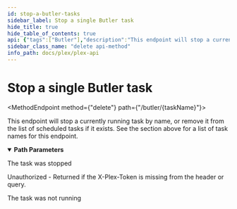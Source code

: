 ```yaml
---
id: stop-a-butler-tasks
sidebar_label: Stop a single Butler task
hide_title: true
hide_table_of_contents: true
api: {"tags":["Butler"],"description":"This endpoint will stop a currently running task by name, or remove it from the list of scheduled tasks if it exists. See the section above for a list of task names for this endpoint.\n","operationId":"stopAButlerTasks","parameters":[{"name":"taskName","description":"The name of the task to be started.","in":"path","schema":{"type":"string","enum":["BackupDatabase","BuildGracenoteCollections","CheckForUpdates","CleanOldBundles","CleanOldCacheFiles","DeepMediaAnalysis","GenerateAutoTags","GenerateChapterThumbs","GenerateMediaIndexFiles","OptimizeDatabase","RefreshLibraries","RefreshLocalMedia","RefreshPeriodicMetadata","UpgradeMediaAnalysis"]},"required":true}],"responses":{"200":{"description":"The task was stopped"},"401":{"description":"Unauthorized - Returned if the X-Plex-Token is missing from the header or query."},"404":{"description":"The task was not running"}},"method":"delete","path":"/butler/{taskName}","servers":[{"url":"{Protocol}://{Local IP}:{Port}","variables":{"Protocol":{"enum":["http","https"],"default":"http","description":"The protocl to use with your plex server"},"Local IP":{"default":"10.10.10.47","description":"The Local IP Address of your plex server"},"Port":{"default":"32400","description":"The port to access your plex server"}}}],"security":[{"PlexToken":[]}],"securitySchemes":{"PlexToken":{"type":"apiKey","in":"header","name":"X-Plex-Token"}},"info":{"title":"Plex-API","summary":"A Plex Media Server API Map","description":"An Open API Spec for interacting with Plex.tv and Plex Servers","version":"0.0.2","contact":{"name":"Luke Hagar","email":"Lukeslakemail@gmail.com","url":"https://www.LukeHagar.com"}},"postman":{"name":"Stop a single Butler task","description":{"content":"This endpoint will stop a currently running task by name, or remove it from the list of scheduled tasks if it exists. See the section above for a list of task names for this endpoint.\n","type":"text/plain"},"url":{"path":["butler",":taskName"],"host":["{{baseUrl}}"],"query":[],"variable":[{"disabled":false,"description":{"content":"(Required) The name of the task to be started.","type":"text/plain"},"type":"any","value":"","key":"taskName"}]},"method":"DELETE"}}
sidebar_class_name: "delete api-method"
info_path: docs/plex/plex-api
---
```



<h1 className={"openapi__heading"}>Stop a single Butler task</h1>

<MethodEndpoint method={"delete"} path={"/butler/{taskName}"}></MethodEndpoint>



This endpoint will stop a currently running task by name, or remove it from the list of scheduled tasks if it exists. See the section above for a list of task names for this endpoint.


<details style={{"marginBottom":"1rem"}} className={"openapi-markdown__details"} data-collapsed={false} open={true}><summary style={{}}><strong>Path Parameters</strong></summary><div><ul><ParamsItem className={"paramsItem"} param={{"name":"taskName","description":"The name of the task to be started.","in":"path","schema":{"type":"string","enum":["BackupDatabase","BuildGracenoteCollections","CheckForUpdates","CleanOldBundles","CleanOldCacheFiles","DeepMediaAnalysis","GenerateAutoTags","GenerateChapterThumbs","GenerateMediaIndexFiles","OptimizeDatabase","RefreshLibraries","RefreshLocalMedia","RefreshPeriodicMetadata","UpgradeMediaAnalysis"]},"required":true}}></ParamsItem></ul></div></details><div><div><ApiTabs><TabItem label={"200"} value={"200"}><div>

The task was stopped

</div><div></div></TabItem><TabItem label={"401"} value={"401"}><div>

Unauthorized - Returned if the X-Plex-Token is missing from the header or query.

</div><div></div></TabItem><TabItem label={"404"} value={"404"}><div>

The task was not running

</div><div></div></TabItem></ApiTabs></div></div>